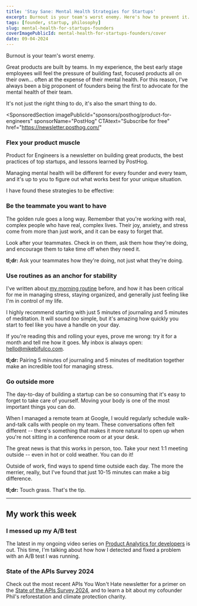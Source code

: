 ```yaml
---
title: 'Stay Sane: Mental Health Strategies for Startups'
excerpt: Burnout is your team's worst enemy. Here's how to prevent it.
tags: [founder, startup, philosophy]
slug: mental-health-for-startups-founders
coverImagePublicId: mental-health-for-startups-founders/cover
date: 09-04-2024
---
```


Burnout is your team's worst enemy.

Great products are built by teams. In my experience, the best early stage employees will feel the pressure of building fast, focused products all on their own... often at the expense of their mental health. For this reason, I've always been a big proponent of founders being the first to advocate for the mental health of their team.

It's not just the right thing to do, it's also the smart thing to do.

<SponsoredSection
  imagePublicId="sponsors/posthog/product-for-engineers"
  sponsorName="PostHog"
  CTAtext="Subscribe for free"
  href="https://newsletter.posthog.com/"
>

### Flex your product muscle

Product for Engineers is a newsletter on building great products, the best practices of top startups, and lessons learned by PostHog.

</SponsoredSection>

Managing mental health will be different for every founder and every team, and it's up to you to figure out what works best for your unique situation.

I have found these strategies to be effective:

### Be the teammate you want to have

The golden rule goes a long way. Remember that you're working with real, complex people who have real, complex lives. Their joy, anxiety, and stress come from more than just work, and it can be easy to forget that.

Look after your teammates. Check in on them, ask them how they're doing, and encourage them to take time off when they need it.

**tl;dr:** Ask your teammates how they're doing, not just what they're doing.

### Use routines as an anchor for stability

I've written about [my morning routine](/newsletter/continuous-self-improvement) before, and how it has been critical for me in managing stress, staying organized, and generally just feeling like I'm in control of my life.

I highly recommend starting with just 5 minutes of journaling and 5 minutes of meditation. It will sound _too_ simple, but it's amazing how quickly you start to feel like you have a handle on your day.

If you're reading this and rolling your eyes, prove me wrong: try it for a month and tell me how it goes. My inbox is always open: [hello@mikebifulco.com](mailto:hello@mikebifulco.com).

**tl;dr:** Pairing 5 minutes of journaling and 5 minutes of meditation together make an incredible tool for managing stress.

### Go outside more

The day-to-day of building a startup can be so consuming that it's easy to forget to take care of yourself. Moving your body is one of the most important things you can do.

When I managed a remote team at Google, I would regularly schedule walk-and-talk calls with people on my team. These conversations often felt different -- there's something that makes it more natural to open up when you're not sitting in a conference room or at your desk.

The great news is that this works in person, too. Take your next 1:1 meeting outside -- even in hot or cold weather. You can do it!

Outside of work, find ways to spend time outside each day. The more the merrier, really, but I've found that just 10-15 minutes can make a big difference.

**tl;dr:** Touch grass. That's the tip.

---

## My work this week

### I messed up my A/B test

The latest in my ongoing video series on [Product Analytics for developers](https://www.youtube.com/watch?v=aDCFlPzNXh4) is out. This time, I'm talking about how how I detected and fixed a problem with an A/B test I was running.

### State of the APIs Survey 2024

Check out the most recent APIs You Won't Hate newsletter for a primer on the [State of the APIs Survey 2024](https://apisyouwonthate.com/newsletter/2024-state-of-the-api-survey/), and to learn a bit about my cofounder Phil's reforestation and climate protection charity.
